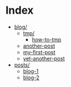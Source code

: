 # Index
- [blog/](blog/index)
  - [tmp/](blog/tmp/index)
    - [how-to-tmp](blog/tmp/how-to-tmp)
  - [another-post](blog/another-post)
  - [my-first-post](blog/my-first-post)
  - [yet-another-post](blog/yet-another-post)
- [posts/](posts/index)
  - [blog-1](posts/blog-1)
  - [blog-2](posts/blog-2)
